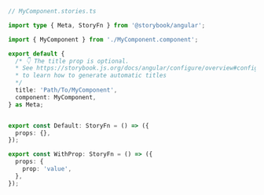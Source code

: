 ```ts
// MyComponent.stories.ts

import type { Meta, StoryFn } from '@storybook/angular';

import { MyComponent } from './MyComponent.component';

export default {
  /* 👇 The title prop is optional.
  * See https://storybook.js.org/docs/angular/configure/overview#configure-story-loading
  * to learn how to generate automatic titles
  */
  title: 'Path/To/MyComponent',
  component: MyComponent,
} as Meta;


export const Default: StoryFn = () => ({
  props: {},
});

export const WithProp: StoryFn = () => ({
  props: {
    prop: 'value',
  },
});
```